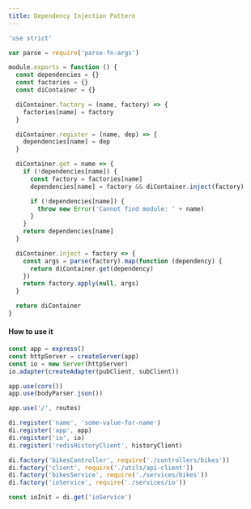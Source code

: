```yaml
---
title: Dependency Injection Pattern
---
```


```js
'use strict'

var parse = require('parse-fn-args')

module.exports = function () {
  const dependencies = {}
  const factories = {}
  const diContainer = {}

  diContainer.factory = (name, factory) => {
    factories[name] = factory
  }

  diContainer.register = (name, dep) => {
    dependencies[name] = dep
  }

  diContainer.get = name => {
    if (!dependencies[name]) {
      const factory = factories[name]
      dependencies[name] = factory && diContainer.inject(factory)

      if (!dependencies[name]) {
        throw new Error('Cannot find module: ' + name)
      }
    }
    return dependencies[name]
  }

  diContainer.inject = factory => {
    const args = parse(factory).map(function (dependency) {
      return diContainer.get(dependency)
    })
    return factory.apply(null, args)
  }

  return diContainer
}
```

#### How to use it

```jsx
const app = express()
const httpServer = createServer(app)
const io = new Server(httpServer)
io.adapter(createAdapter(pubClient, subClient))

app.use(cors())
app.use(bodyParser.json())

app.use('/', routes)

di.register('name', 'some-value-for-name')
di.register('app', app)
di.register('io', io)
di.register('redisHistoryClient', historyClient)

di.factory('bikesController', require('./controllers/bikes'))
di.factory('client', require('./utils/api-client'))
di.factory('bikesService', require('./services/bikes'))
di.factory('ioService', require('./services/io'))

const ioInit = di.get('ioService')
```
